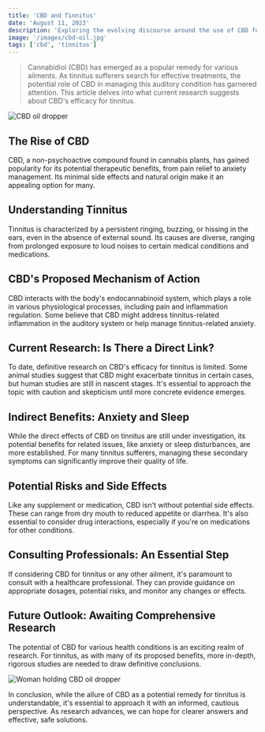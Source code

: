 ```yaml
---
title: 'CBD and Tinnitus'
date: 'August 11, 2023'
description: 'Exploring the evolving discourse around the use of CBD for tinnitus management.'
image: '/images/cbd-oil.jpg'
tags: ['cbd', 'tinnitus']
---
```


<Blockquote>
  Cannabidiol (CBD) has emerged as a popular remedy for various ailments. As
  tinnitus sufferers search for effective treatments, the potential role of CBD
  in managing this auditory condition has garnered attention. This article
  delves into what current research suggests about CBD's efficacy for tinnitus.
</Blockquote>

<Image src="/images/cbd-oil.jpg" alt="CBD oil dropper" />

## <Highlighter>The Rise of CBD</Highlighter>

CBD, a non-psychoactive compound found in cannabis plants, has gained popularity for its potential therapeutic benefits, from pain relief to anxiety management. Its minimal side effects and natural origin make it an appealing option for many.

<AdComponent />

## <Highlighter>Understanding Tinnitus</Highlighter>

Tinnitus is characterized by a persistent ringing, buzzing, or hissing in the ears, even in the absence of external sound. Its causes are diverse, ranging from prolonged exposure to loud noises to certain medical conditions and medications.

## <Highlighter>CBD's Proposed Mechanism of Action</Highlighter>

CBD interacts with the body's endocannabinoid system, which plays a role in various physiological processes, including pain and inflammation regulation. Some believe that CBD might address tinnitus-related inflammation in the auditory system or help manage tinnitus-related anxiety.

<AdComponent />

## <Highlighter>Current Research: Is There a Direct Link?</Highlighter>

To date, definitive research on CBD's efficacy for tinnitus is limited. Some animal studies suggest that CBD might exacerbate tinnitus in certain cases, but human studies are still in nascent stages. It's essential to approach the topic with caution and skepticism until more concrete evidence emerges.

## <Highlighter>Indirect Benefits: Anxiety and Sleep</Highlighter>

While the direct effects of CBD on tinnitus are still under investigation, its potential benefits for related issues, like anxiety or sleep disturbances, are more established. For many tinnitus sufferers, managing these secondary symptoms can significantly improve their quality of life.

## <Highlighter>Potential Risks and Side Effects</Highlighter>

Like any supplement or medication, CBD isn't without potential side effects. These can range from dry mouth to reduced appetite or diarrhea. It's also essential to consider drug interactions, especially if you're on medications for other conditions.

## <Highlighter>Consulting Professionals: An Essential Step</Highlighter>

If considering CBD for tinnitus or any other ailment, it's paramount to consult with a healthcare professional. They can provide guidance on appropriate dosages, potential risks, and monitor any changes or effects.

<AdComponent />

## <Highlighter>Future Outlook: Awaiting Comprehensive Research</Highlighter>

The potential of CBD for various health conditions is an exciting realm of research. For tinnitus, as with many of its proposed benefits, more in-depth, rigorous studies are needed to draw definitive conclusions.

<Image src="/images/cbd-oil-woman.jpg" alt="Woman holding CBD oil dropper" />

In conclusion, while the allure of CBD as a potential remedy for tinnitus is understandable, it's essential to approach it with an informed, cautious perspective. As research advances, we can hope for clearer answers and effective, safe solutions.
